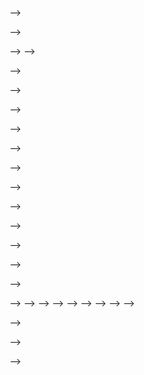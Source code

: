 <!-- # Evaluate Model Performance{#evaluate-model-performance} -->

<!-- <!-- [TODO - FINAL NOTE BEFORE PUTTING AWAY ON 10/28: A bit of a disaster on this section... struggling to have the actuals and the % change predictions match up. Was it a bad call to split up things the way I did? Re-think through the process of things, maybe write things out to think through them better...] --> -->


<!-- ## Summarizing models -->

<!-- <!-- [TODO - HERE add notes on using **postResample()** and explain that if you think about it all you need to evaluate a model is the predictions made (on data never seen by the model) ] --> -->

<!-- <!-- [TODO - NOTE 10/28 - postResample() produces a ton of NULL values!! Could calculate R^2 correlation between values of predictions and observations extracting it out of lm() models! So making lm() model between predictions and actuals:  -->
<!-- m <- lm(cryptodata_nested$lm_test_predictions[[1]] ~ cryptodata_nested$test_data[[1]]$target_price_24h) --> -->
<!-- <!-- summary(m)$r.squared ] --> -->

<!-- Example for one model: -->
<!-- ```{r caret_post_resample_example} -->
<!-- postResample(pred = cryptodata_nested$lm_test_predictions[[1]],  -->
<!--              obs = cryptodata_nested$test_data[[1]]$target_price_24h) -->
<!-- ``` -->

<!-- We can extract the first element to return the **RMSE** metric, and the second element for the **R Squared (R^2)** metric. We are using **`[[1]]`** to extract the first element of the [**lm_test_predictions**]{style="color: blue;"} and [**test_data**]{style="color: blue;"} and compare the predictions to the actual value of the [**target_price24h**]{style="color: blue;"} column. -->

<!-- ```{r} -->
<!-- print(paste('Now showing RMSE example:', postResample(pred = cryptodata_nested$lm_test_predictions[[1]],  -->
<!--                                                       obs = cryptodata_nested$test_data[[1]]$target_price_24h)[[1]])) -->
<!-- ``` -->

<!-- ```{r} -->
<!-- print(paste('Now showing R Squared example:', postResample(pred = cryptodata_nested$lm_test_predictions[[1]],  -->
<!--                                                            obs = cryptodata_nested$test_data[[1]]$target_price_24h)[[2]])) -->
<!-- ``` -->

<!-- This model used the earliest subset of the data available for the `r cryptodata_nested$test_data[[1]]$symbol` cryptocurrency. How does the same model used to predict this older subset of the data perform when applied to the most recent subset of the data?  -->

<!-- We can get the same summary of results on the **holdout**: -->
<!-- ```{r caret_post_resample_example_holdout} -->
<!-- postResample(pred = cryptodata_nested$lm_holdout_predictions[[1]],  -->
<!--              obs = cryptodata_nested$holdout_data[[1]]$target_price_24h) -->
<!-- ``` -->
<!-- <!-- If we wrote a [*for loop*](https://r4ds.had.co.nz/iteration.html#for-loops) to iterate through all the options we would get the same results using an **object oriented approach**, this has to do with coding styles and preferences and generally speaking there are many ways of doing the same things in programming. --> -->

<!-- ### Comparing Metrics -->

<!-- How do these two results compare and why is this comparison important? -->

<!-- The **RMSE** -->

<!-- <!-- [TODO - ADD HERE explaining RMSE and R^2 metrics and how we will use them to standardize the way we evaluate the effectiveness of a model. We are looking to avoid using models where the results looked good for the test data but then perform much worse than that initial expectation when looking at the holdout results] --> -->



<!-- ### Adjust RMSE -->

<!-- <!-- [TODO - NEED TO MAKE SURE RMSE IS STANDARDIZED HERE!] --> -->

<!-- Because cryptocurrencies can vary dramatically in their prices with some trading in the tens of thousands of dollars and others trading for less than a cent, we need to make sure to standardize the RMSE columns to provide a fair comparison for the metric. -->

<!-- Therefore, before using the `postResample()` function, let's convert both the predictions and the target to be the % change in price over the 24 hour period, rather than the change in price ($). -->


<!-- #### Predictions Adjustment -->
<!-- First we will adjust the predictions to instead of being predictions for the price in dollars, will be % change relative to the previous price. -->

<!-- <!-- [TODO - ADD note about tedious step-by-step and understanding what's happening and why] --> -->

<!-- Function to add last_price_train column and append it to the predictions made so we can calculate the % change of the first element, before later removing the value not associated with the predictions: -->
<!-- ```{r} -->
<!-- last_train_price <- function(train_data, predictions){ -->
<!--   c(tail(train_data$price_usd,1), predictions) -->
<!-- } -->
<!-- ``` -->

<!-- Now overwrite the old predictions: -->
<!-- ```{r} -->
<!-- cryptodata_nested <- mutate(cryptodata_nested, -->
<!--                             lm_test_predictions = map2(train_data, lm_test_predictions, last_train_price)) -->
<!-- ``` -->
<!-- <!-- [TODO - CLEAN UP EXPLANATIONS HERE!] --> -->

<!-- ```{r} -->
<!-- standardize_perc_change <- function(predictions){ -->
<!--   results <- (diff(c(lag(predictions, 1), predictions)) / lag(predictions, 1))*100 -->
<!--   # Exclude the first element, next element will be % change of first prediction -->
<!--   head(tail(results, length(predictions)-1),length(predictions)-1) -->
<!-- } -->
<!-- ``` -->

<!-- <!-- [TODO - Show formula? It's (diff(V1, V2)/abs(V1))*100] --> -->

<!-- Overwrite the old predictions with the new predictions adjusted as a percentage now: -->
<!-- ```{r target_adjust_test} -->
<!-- cryptodata_nested <- mutate(cryptodata_nested, -->
<!--                             lm_test_predictions_t = map(lm_test_predictions, standardize_perc_change)) -->
<!-- ``` -->


<!-- Now do the same thing to the actual prices. Let's make a new column called **actuals** containing the real price values (rather than the predicted ones): -->
<!-- ```{r} -->
<!-- actuals_create <- function(test_data){ -->
<!--   as.numeric(unlist(select(test_data, price_usd))) -->
<!-- } -->
<!-- ``` -->

<!-- Use the new function to create the new column `actuals`: -->
<!-- ```{r} -->
<!-- cryptodata_nested <- mutate(cryptodata_nested, -->
<!--                             actuals = ifelse(split < 5, -->
<!--                                              map(test_data, actuals_create), -->
<!--                                              map(holdout_data, actuals_create))) -->
<!-- ``` -->

<!-- Now we can convert the new `actuals` to express the `price_usd` as a % change relative to the previous value using adapting the function from earlier: -->
<!-- ```{r} -->
<!-- actuals_perc_change <- function(predictions){ -->
<!--   results <- (diff(c(lag(predictions, 1), predictions)) / lag(predictions, 1))*100 -->
<!--   # Exclude the first element, next element will be % change of first prediction -->
<!--   head(tail(results, length(predictions)-1),length(predictions)-1) -->
<!-- } -->
<!-- ``` -->

<!-- ```{r} -->
<!-- cryptodata_nested <- mutate(cryptodata_nested, -->
<!--                             actuals = map(actuals, actuals_perc_change)) -->
<!-- ``` -->

<!-- Now also need to do the same for the holdout. This time we need to create a column with the `holdout_actuals` which will have data associated with all rows, but only show the actuals from the **holdout** split, which is the data for split number 5. -->

<!-- ```{r} -->

<!-- ``` -->


<!-- <!-- [TODO - Make sure to do this!] --> -->


<!-- #### Review Summary Statistics -->

<!-- Now that we standardized the price to show the percentage change relative to the previous period instead of the price in dollars, we can actually compare the summary statistics across all cryptocurrencies and have it be a fair comparison. -->

<!-- Let's get the same statistic as we did at the beginning of this section, but this time on the standardized values: -->
<!-- ```{r} -->
<!-- hydroGOF::rmse(cryptodata_nested$lm_test_predictions[[1]],  -->
<!--                cryptodata_nested$actuals[[1]],  -->
<!--                na.rm=T) -->
<!-- ``` -->



<!-- ### Calculate RMSE -->

<!-- Now make a function to get the RMSE metric for all models: -->

<!-- ```{r evaluate_rmse_function} -->
<!-- evaluate_preds_rmse <- function(predictions, actuals){ -->

<!--   hydroGOF::rmse(predictions, actuals, na.rm=T) -->

<!-- } -->
<!-- ``` -->

<!-- Now we can use map2() to use it to get the RMSE metric for both the test data and the holdout: -->
<!-- ```{r add_rmse} -->
<!-- cryptodata_nested <- mutate(cryptodata_nested, -->
<!--                             lm_rmse_test =  unlist(map2(lm_test_predictions, actuals, evaluate_preds_rmse)), -->

<!--                             lm_rmse_holdout = unlist(map2(lm_holdout_predictions, holdout_data, evaluate_preds_rmse))) -->
<!-- ``` -->


<!-- <!-- [TODO - Add explanation for ifelse() to add rmse based on test or holdout] --> -->

<!-- Look at the results: -->
<!-- ```{r} -->
<!-- select(cryptodata_nested, lm_rmse) -->
<!-- ``` -->

<!-- ### Calculate R^2 -->

<!-- Now we can do the same for the R Squared metric: -->

<!-- ```{r evaluate_rsquared_function} -->
<!-- evaluate_preds_rsq <- function(predictions, test_data){ -->

<!--   postResample(pred = predictions, obs = test_data$target_price_24h)[[2]] -->

<!-- } -->
<!-- ``` -->



<!-- ```{r add_rsq} -->
<!-- cryptodata_nested <- mutate(cryptodata_nested, -->
<!--                             lm_rsq_test =  unlist(map2(lm_test_predictions, test_data, evaluate_preds_rsq)), -->

<!--                             lm_rsq_holdout = unlist(map2(lm_holdout_predictions, holdout_data, evaluate_preds_rsq))) -->
<!-- ``` -->

<!-- And now we can do the same for all the other models -->

<!-- <!-- [TODO - HERE SHOULD ACTUALLY CREATE ONE COLUMN FOR TEST AND ONE FOR TRAIN!] --> -->

<!-- ```{r add_metrics_rest} -->
<!-- cryptodata_nested <- mutate(cryptodata_nested, -->
<!--                             # XGBoost - RMSE - Test -->
<!--                             xgb_rmse_test = unlist(map2(xgb_test_predictions, test_data, evaluate_preds_rmse)), -->
<!--                             # And holdout: -->
<!--                             xgb_rmse_holdout = unlist(map2(xgb_holdout_predictions, holdout_data,evaluate_preds_rmse)), -->
<!--                             # XGBoost - R^2 - Test -->
<!--                             xgb_rsq_test = unlist(map2(xgb_test_predictions, test_data, evaluate_preds_rsq)), -->
<!--                             # And holdout: -->
<!--                             xgb_rsq_holdout = map2(xgb_holdout_predictions, holdout_data, evaluate_preds_rsq), -->
<!--                             # XGBoost Trees - RMSE - Test -->
<!--                             xgbTree_rmse_test = unlist(map2(xgbTree_test_predictions, test_data, evaluate_preds_rmse)), -->
<!--                             # And holdout: -->
<!--                             xgbTree_rmse_holdout = unlist(map2(xgbTree_holdout_predictions, holdout_data, evaluate_preds_rmse)), -->
<!--                             # XGBoost Trees - R^2 - Test -->
<!--                             xgbTree_rsq_test = unlist(map2(xgbTree_test_predictions, test_data, evaluate_preds_rsq)), -->
<!--                             # And holdout: -->
<!--                             xgbTree_rsq_holdout = unlist(map2(xgbTree_holdout_predictions, holdout_data, evaluate_preds_rsq)), -->
<!--                             # Neural Network - RMSE - Test -->
<!--                             nnet_rmse_test = unlist(map2(nnet_test_predictions, test_data, evaluate_preds_rmse)), -->
<!--                             # And holdout: -->
<!--                             nnet_rmse_holdout = unlist(map2(nnet_holdout_predictions, holdout_data, evaluate_preds_rmse)), -->
<!--                             # Neural Network - R^2 - Test -->
<!--                             nnet_rsq_test = unlist(map2(nnet_test_predictions, test_data, evaluate_preds_rsq)), -->
<!--                             # And holdout: -->
<!--                             nnet_rsq_holdout = unlist(map2(nnet_holdout_predictions, holdout_data, evaluate_preds_rsq))) -->

<!-- ``` -->

<!-- Now we have RMSE values for every model created for every cryptocurrency and split of the data: -->
<!-- ```{r} -->
<!-- rmse_scores <- select(cryptodata_nested, lm_rmse, xgb_rmse, xgbTree_rmse, nnet_rmse) -->
<!-- # Show RMSE scores -->
<!-- rmse_scores -->
<!-- ``` -->

<!-- And the R Squared values: -->
<!-- ```{r} -->
<!-- rsq_scores <- select(cryptodata_nested, lm_rsq, xgb_rsq, xgbTree_rsq, nnet_rsq) -->
<!-- # Show R^2 scores -->
<!-- rsq_scores -->
<!-- ``` -->


<!-- ### New Section -->

<!-- <!-- [TODO - Title?] --> -->

<!-- Now for each model we will create a new column giving the average RMSE and R^2 for the 4 cross-validation split, and a separate column to give the score for the holdout. -->
<!-- ```{r} -->
<!-- rmse_scores <- mutate(cryptodata_nested, -->
<!--                       lm = mean(lm_rmse, na.rm = T), -->
<!--                       xgb = mean(xgb_rmse, na.rm = T), -->
<!--                       xgbTree = mean(xgbTree_rmse, na.rm = T), -->
<!--                       nnet = mean(nnet_rmse, na.rm = T)) -->
<!-- ``` -->

<!-- Now we can use the `gather()` function to summarize the columns as rows: -->
<!-- ```{r gather_rmse} -->
<!-- rmse_scores <- unique(gather(select(rmse_scores, lm:nnet), 'model', 'rmse', c(-symbol,-split))) -->
<!-- ``` -->


<!-- Now the same for the R^2 -->
<!-- ```{r} -->
<!-- rsq_scores <- mutate(cryptodata_nested, -->
<!--                       lm = mean(lm_rsq, na.rm = T), -->
<!--                       xgb = mean(xgb_rsq, na.rm = T), -->
<!--                       xgbTree = mean(xgbTree_rsq, na.rm = T), -->
<!--                       nnet = mean(nnet_rsq, na.rm = T)) -->
<!-- ``` -->

<!-- Now we can use the `gather()` function to summarize the columns as rows: -->
<!-- ```{r gather_rsq} -->
<!-- rsq_scores <- unique(gather(select(rsq_scores, lm:nnet), 'model', 'rsq', c(-symbol,-split))) -->
<!-- ``` -->


<!-- ## Visualize Results -->


<!-- ### RMSE Visualization -->

<!-- Now we can take the same tools we learned in the [Visualization section from earlier](#visualization) and visualize the results of the models. -->

<!-- ```{r} -->
<!-- ggplot(rmse_scores, aes(x=split, y=rmse, color = model)) + -->
<!--   geom_boxplot() + -->
<!--   geom_point() + -->
<!--   facet_wrap(~split) -->
<!-- ``` -->




<!-- ### Both -->

<!-- #### Join Datasets -->

<!-- First join the two -->
<!-- ```{r} -->
<!-- plot_scores <- merge(rmse_scores, rsq_scores) -->
<!-- ``` -->

<!-- #### Plot Results -->

<!-- <!-- [TODO - ADJUST THESE SOME MORE] --> -->

<!-- ```{r} -->
<!-- ggplot(plot_scores, aes(x=rsq, y=rmse, color = model)) + -->
<!--   geom_point() + -->
<!--   geom_smooth() -->
<!-- ``` -->


<!-- ```{r} -->
<!-- ggplot(plot_scores, aes(x=rsq, y=rmse, color = model)) + -->
<!--   geom_boxplot() + -->
<!--   geom_point() + -->
<!--   facet_wrap(~split) -->
<!-- ``` -->


<!-- Now by the cryptocurrency -->
<!-- ```{r} -->
<!-- ggplot(plot_scores, aes(x=rsq, y=rmse, color = model)) + -->
<!--   geom_point() + -->
<!--   geom_smooth() + -->
<!--   facet_wrap(~symbol) -->
<!-- ``` -->

<!-- ### Results by the Cryptocurrency -->

<!-- <!-- [TODO - UNCOMMENT THE CODE BELOW TO UPLOAD DATA TO PINS] --> -->

<!-- <!-- ```{r upload_results_pin, include=F} --> -->
<!-- <!-- source('pins_key.R') --> -->
<!-- <!-- # register board --> -->
<!-- <!-- board_register("github", repo = "predictcrypto/pins", token=Sys.getenv("pins_key")) --> -->
<!-- <!-- # Add current date --> -->
<!-- <!-- plot_scores$last_refreshed <- Sys.time() --> -->
<!-- <!-- # pin data --> -->
<!-- <!-- pin(plot_scores, board='github', name='crypto_tutorial_results_latest') --> -->
<!-- <!-- ``` --> -->

<!-- <!-- TODO - INCLUDE SHINYAPP HERE: --> -->
<!-- ```{r metrics_by_crypto_shinyapp} -->
<!-- knitr::include_app('https://predictcrypto.shinyapps.io/tutorial_latest_model_summary/', height = '600px') -->
<!-- ``` -->

<!-- The app shown above also has a button to **Show Code**. If you were to copy and paste that code into an RStudio session on your computer into a file with the .Rmd file extension and you then *Knit* the file, the same exact app should show up on your computer, no logins or setup outside of the packages required for the code to run; RStudio should automatically prompt you to install packages that are not currently installed on your computer. -->
<!-- <!-- [TODO - MAKE THE TEXT ABOVE AN INFO NOTE (NOT WARNING, JUST AN i FOR INFO)] --> -->




<!-- <!-- [TODO - HERE ALSO REMEMBER TO LOG MLFLOW METRICS AND WRITE THE SAME INFO TO THE DB] --> -->


